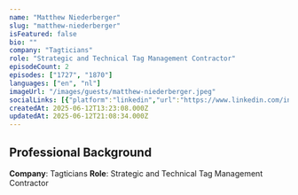 ```yaml
---
name: "Matthew Niederberger"
slug: "matthew-niederberger"
isFeatured: false
bio: ""
company: "Tagticians"
role: "Strategic and Technical Tag Management Contractor"
episodeCount: 2
episodes: ["1727", "1870"]
languages: ["en", "nl"]
imageUrl: "/images/guests/matthew-niederberger.jpeg"
socialLinks: [{"platform":"linkedin","url":"https://www.linkedin.com/in/matthewniederberger/"}]
createdAt: 2025-06-12T13:23:08.000Z
updatedAt: 2025-06-12T21:08:34.000Z
---
```


## Professional Background

**Company**: Tagticians
**Role**: Strategic and Technical Tag Management Contractor
